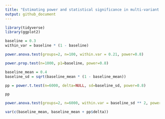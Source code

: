 ```yaml
---
title: "Estimating power and statistical significance in multi-variant A/B tests"
output: github_document
---
```




```r
library(tidyverse)
library(ggplot2)

```
```r
baseline = 0.3
within_var = baseline * (1 - baseline)

power.anova.test(groups=2, n=100, within.var = 0.21, power=0.8)

power.prop.test(n=1000, p1=baseline, power=0.8)
```
```r
baseline_mean = 0.4
baseline_sd = sqrt(baseline_mean * (1 - baseline_mean))

pp = power.t.test(n=6000, delta=NULL, sd=baseline_sd, power=0.8)

pp
```
```r
power.anova.test(groups=2, n=6000, within.var = baseline_sd ** 2, power=0.8)
```
```r
var(c(baseline_mean, baseline_mean + pp$delta))
```

